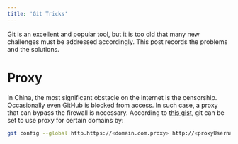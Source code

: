 ```yaml
---
title: 'Git Tricks'
---
```


Git is an excellent and popular tool, but it is too old that many new challenges
must be addressed accordingly. This post records the problems and the solutions.

# Proxy

In China, the most significant obstacle on the internet is the censorship.
Occasionally even GitHub is blocked from access. In such case, a proxy that can
bypass the firewall is necessary. According to [this gist][git-proxy], git can
be set to use proxy for certain domains by:

```bash
git config --global http.https://<domain.com.proxy> http://<proxyUsername:proxyPassword@proxy.server.com:port>
```

[git-proxy]: https://gist.github.com/evantoli/f8c23a37eb3558ab8765
